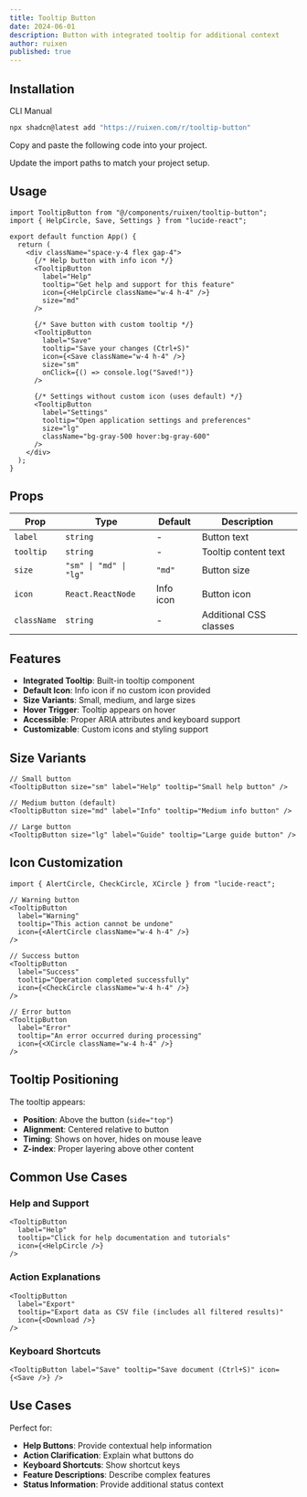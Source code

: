 ```yaml
---
title: Tooltip Button
date: 2024-06-01
description: Button with integrated tooltip for additional context
author: ruixen
published: true
---
```


<ComponentPreview name="tooltip-button-demo" category="buttons" />

## Installation

<Tabs defaultValue="cli">

<TabsList>
  <TabsTrigger value="cli">CLI</TabsTrigger>
  <TabsTrigger value="manual">Manual</TabsTrigger>
</TabsList>
<TabsContent value="cli">

```bash
npx shadcn@latest add "https://ruixen.com/r/tooltip-button"
```

</TabsContent>

<TabsContent value="manual">

<Steps>

<Step>Copy and paste the following code into your project.</Step>

<ComponentSource name="tooltip-button" />

<Step>Update the import paths to match your project setup.</Step>

</Steps>

</TabsContent>

</Tabs>

## Usage

```tsx
import TooltipButton from "@/components/ruixen/tooltip-button";
import { HelpCircle, Save, Settings } from "lucide-react";

export default function App() {
  return (
    <div className="space-y-4 flex gap-4">
      {/* Help button with info icon */}
      <TooltipButton
        label="Help"
        tooltip="Get help and support for this feature"
        icon={<HelpCircle className="w-4 h-4" />}
        size="md"
      />

      {/* Save button with custom tooltip */}
      <TooltipButton
        label="Save"
        tooltip="Save your changes (Ctrl+S)"
        icon={<Save className="w-4 h-4" />}
        size="sm"
        onClick={() => console.log("Saved!")}
      />

      {/* Settings without custom icon (uses default) */}
      <TooltipButton
        label="Settings"
        tooltip="Open application settings and preferences"
        size="lg"
        className="bg-gray-500 hover:bg-gray-600"
      />
    </div>
  );
}
```

## Props

| Prop        | Type                   | Default   | Description            |
| ----------- | ---------------------- | --------- | ---------------------- |
| `label`     | `string`               | -         | Button text            |
| `tooltip`   | `string`               | -         | Tooltip content text   |
| `size`      | `"sm" \| "md" \| "lg"` | `"md"`    | Button size            |
| `icon`      | `React.ReactNode`      | Info icon | Button icon            |
| `className` | `string`               | -         | Additional CSS classes |

## Features

- **Integrated Tooltip**: Built-in tooltip component
- **Default Icon**: Info icon if no custom icon provided
- **Size Variants**: Small, medium, and large sizes
- **Hover Trigger**: Tooltip appears on hover
- **Accessible**: Proper ARIA attributes and keyboard support
- **Customizable**: Custom icons and styling support

## Size Variants

```tsx
// Small button
<TooltipButton size="sm" label="Help" tooltip="Small help button" />

// Medium button (default)
<TooltipButton size="md" label="Info" tooltip="Medium info button" />

// Large button
<TooltipButton size="lg" label="Guide" tooltip="Large guide button" />
```

## Icon Customization

```tsx
import { AlertCircle, CheckCircle, XCircle } from "lucide-react";

// Warning button
<TooltipButton
  label="Warning"
  tooltip="This action cannot be undone"
  icon={<AlertCircle className="w-4 h-4" />}
/>

// Success button
<TooltipButton
  label="Success"
  tooltip="Operation completed successfully"
  icon={<CheckCircle className="w-4 h-4" />}
/>

// Error button
<TooltipButton
  label="Error"
  tooltip="An error occurred during processing"
  icon={<XCircle className="w-4 h-4" />}
/>
```

## Tooltip Positioning

The tooltip appears:

- **Position**: Above the button (`side="top"`)
- **Alignment**: Centered relative to button
- **Timing**: Shows on hover, hides on mouse leave
- **Z-index**: Proper layering above other content

## Common Use Cases

### Help and Support

```tsx
<TooltipButton
  label="Help"
  tooltip="Click for help documentation and tutorials"
  icon={<HelpCircle />}
/>
```

### Action Explanations

```tsx
<TooltipButton
  label="Export"
  tooltip="Export data as CSV file (includes all filtered results)"
  icon={<Download />}
/>
```

### Keyboard Shortcuts

```tsx
<TooltipButton label="Save" tooltip="Save document (Ctrl+S)" icon={<Save />} />
```

## Use Cases

Perfect for:

- **Help Buttons**: Provide contextual help information
- **Action Clarification**: Explain what buttons do
- **Keyboard Shortcuts**: Show shortcut keys
- **Feature Descriptions**: Describe complex features
- **Status Information**: Provide additional status context
